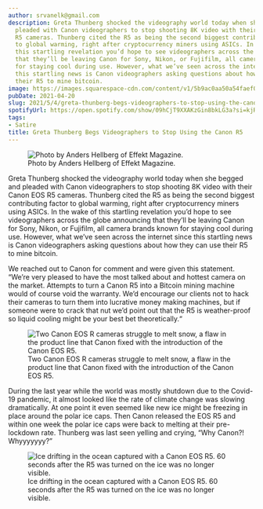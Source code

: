 ```yaml
---
author: srvanelk@gmail.com
description: Greta Thunberg shocked the videography world today when she begged and
  pleaded with Canon videographers to stop shooting 8K video with their Canon EOS
  R5 cameras. Thunberg cited the R5 as being the second biggest contributing factor
  to global warming, right after cryptocurrency miners using ASICs. In the wake of
  this startling revelation you’d hope to see videographers across the globe announcing
  that they’ll be leaving Canon for Sony, Nikon, or Fujifilm, all camera brands known
  for staying cool during use. However, what we’ve seen across the internet since
  this startling news is Canon videographers asking questions about how they can use
  their R5 to mine bitcoin.
image: https://images.squarespace-cdn.com/content/v1/5b9ac0aa50a54faef024c950/1620154787167-VRI74WDLLXP1YNLQ7QFR/greta+thunberg.jpeg?format=original
pubDate: 2021-04-20
slug: 2021/5/4/greta-thunberg-begs-videographers-to-stop-using-the-canon-r5
spotifyUrl: https://open.spotify.com/show/09hCjT9XXAKzGin8bkLG3a?si=kjRZvQ1JTb6Ov3HVzSSlWA
tags:
- Satire
title: Greta Thunberg Begs Videographers to Stop Using the Canon R5
---
```


<figure>
  <img src="https://images.squarespace-cdn.com/content/v1/5b9ac0aa50a54faef024c950/1620154787167-VRI74WDLLXP1YNLQ7QFR/greta+thunberg.jpeg?format=original" alt=" Photo by Anders Hellberg of Effekt Magazine. " />
  <figcaption>Photo by Anders Hellberg of Effekt Magazine.</figcaption>
</figure>

Greta Thunberg shocked the videography world today when she begged and pleaded with Canon videographers to stop shooting 8K video with their Canon EOS R5 cameras. Thunberg cited the R5 as being the second biggest contributing factor to global warming, right after cryptocurrency miners using ASICs. In the wake of this startling revelation you’d hope to see videographers across the globe announcing that they’ll be leaving Canon for Sony, Nikon, or Fujifilm, all camera brands known for staying cool during use. However, what we’ve seen across the internet since this startling news is Canon videographers asking questions about how they can use their R5 to mine bitcoin.

We reached out to Canon for comment and were given this statement. “We’re very pleased to have the most talked about and hottest camera on the market. Attempts to turn a Canon R5 into a Bitcoin mining machine would of course void the warranty. We’d encourage our clients not to hack their cameras to turn them into lucrative money making machines, but if someone were to crack that nut we’d point out that the R5 is weather-proof so liquid cooling might be your best bet theoretically.“

<figure>
  <img src="https://images.squarespace-cdn.com/content/v1/5b9ac0aa50a54faef024c950/1620153684825-O07LWBWOER9OV1PCUPEW/martin-katler-H2VtVRq0AWI-unsplash.jpeg?format=original" alt=" Two Canon EOS R cameras struggle to melt snow, a flaw in the product line that Canon fixed with the introduction of the Canon EOS R5. " />
  <figcaption>Two Canon EOS R cameras struggle to melt snow, a flaw in the product line that Canon fixed with the introduction of the Canon EOS R5.</figcaption>
</figure>

During the last year while the world was mostly shutdown due to the Covid-19 pandemic, it almost looked like the rate of climate change was slowing dramatically. At one point it even seemed like new ice might be freezing in place around the polar ice caps. Then Canon released the EOS R5 and within one week the polar ice caps were back to melting at their pre-lockdown rate. Thunberg was last seen yelling and crying, “Why Canon?! Whyyyyyyy?”

<figure>
  <img src="https://images.squarespace-cdn.com/content/v1/5b9ac0aa50a54faef024c950/1620154350562-NW29N74JZWU4CT01CZ5W/harshil-gudka-mHeAXlzPzkA-unsplash.jpeg?format=original" alt=" Ice drifting in the ocean captured with a Canon EOS R5. 60 seconds after the R5 was turned on the ice was no longer visible. " />
  <figcaption>Ice drifting in the ocean captured with a Canon EOS R5. 60 seconds after the R5 was turned on the ice was no longer visible.</figcaption>
</figure>